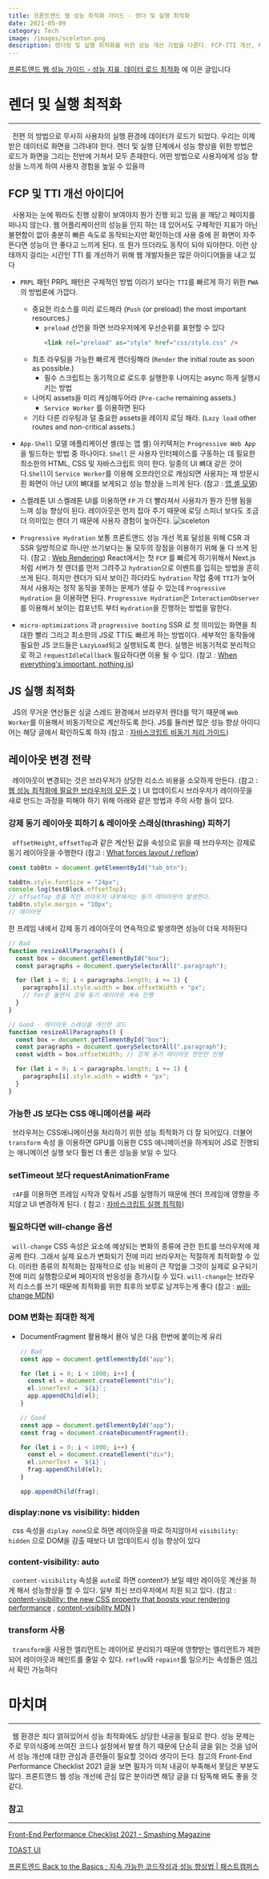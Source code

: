 ```yaml
---
title: 프론트앤드 웹 성능 최적화 가이드 - 렌더 및 실행 최적화
date: 2021-05-09
category: Tech
image: /images/sceleton.png
description: 렌더링 및 실행 최적화를 위한 성능 개선 기법을 다룬다. FCP·TTI 개선, 레이아웃 변경 최적화, JS 실행 최적화 등의 전략을 탐구한다.
---
```


[프론트앤드 웹 성능 가이드 - 성능 지표, 데이터 로드 최적화](/frontend-web-performance-guide-1) 에 이은 글입니다

# 렌더 및 실행 최적화

---

&nbsp; 전편 의 방법으로 무사히 사용자의 실행 환경에 데이터가 로드가 되었다. 우리는 이제 받은 데이터로 화면을 그려내야 한다. 렌더 및 실행 단계에서 성능 향상을 위한 방법은 로드가 화면을 그리는 전반에 거쳐서 모두 존재한다. 어떤 방법으로 사용자에게 성능 향상을 느끼게 하여 사용자 경험을 높일 수 있을까

## FCP 및 TTI 개선 아이디어

&nbsp; 사용자는 눈에 뭐라도 진행 상황이 보여야지 뭔가 진행 되고 있음 을 깨닫고 페이지를 떠나지 않는다. 웹 어플리케이션의 성능을 인지 하는 데 있어서도 구체적인 지표가 아닌 불편함이 없이 충분히 빠른 속도로 동작되는지만 확인하는데 사용 중에 흰 화면이 자주 뜬다면 성능이 안 좋다고 느끼게 된다. 또 뭔가 뜨더라도 동작이 되야 되야한다. 이런 상태까지 걸리는 시간인 TTI 를 개선하기 위해 웹 개발자들은 많은 아이디어들을 내고 있다

- `PRPL` 패턴
  PRPL 패턴은 구체적인 방법 이라기 보다는 `TTI`를 빠르게 하기 위한 `PWA`의 방법론에 가깝다.
  - 중요한 리소스를 미리 로드해라 (`Push` (or preload) the most important resources.)
    - `preload` 선언을 하면 브라우저에게 우선순위를 표현할 수 있다
      ```html
      <link rel="preload" as="style" href="css/style.css" />
      ```
  - 최초 라우팅을 가능한 빠르게 렌더링해라 (`Render` the initial route as soon as possible.)
    - 필수 스크립트는 동기적으로 로드후 실행한후 나머지는 async 하게 실행시키는 방법
  - 나머지 assets을 미리 캐싱해두어라 (`Pre-cache` remaining assets.)
    - `Service Worker` 를 이용하면 된다
  - 기타 다른 라우팅과 덜 중요한 assets을 레이지 로딩 해라. (`Lazy load` other routes and non-critical assets.)
- `App-Shell` 모델
  애플리케이션 셸(또는 앱 셸) 아키텍처는 `Progressive Web App`을 빌드하는 방법 중 하나이다. `Shell` 은 사용자 인터페이스를 구동하는 데 필요한 최소한의 HTML, CSS 및 자바스크립트 의미 한다. 일종의 UI 뼈대 같은 것이다.`Shell`이 `Service Worker`를 이용해 오프라인으로 캐싱되면 사용자는 재 방문시 흰 화면이 아닌 UI의 뼈대를 보게되고 성능 향상을 느끼게 된다. (참고 : [앱 셸 모델](https://developers.google.com/web/fundamentals/architecture/app-shell?hl=ko))
- 스켈레톤 UI
  스켈레톤 UI를 이용하면 `FP` 가 더 빨라져서 사용자가 뭔가 진행 됨을 느껴 성능 향상이 된다. 레이아웃은 먼저 잡아 주기 때문에 로딩 스피너 보다도 조금 더 의미있는 렌더 기 때문에 사용자 경험이 높아진다.
  ![sceleton](./images/sceleton.png)
- `Progressive Hydration`
  보통 프론트앤드 성능 개선 목표 달성을 위해 CSR 과 SSR 일방적으로 하나만 쓰기보다는 둘 모두의 장점을 이용하기 위해 둘 다 쓰게 된다. (참고 : [Web Rendering](https://www.notion.so/Web-Rendering-3246a7055d124a088fd86e7399ac36e4))
  React에서는 첫 `FCP` 를 빠르게 하기위해서 Next.js 처럼 서버가 첫 렌더를 먼저 그려주고 `hydration`으로 이벤트를 입히는 방법을 흔히 쓰게 된다. 하지만 렌더가 되서 보이긴 하더라도 `hydration` 작업 중에 `TTI`가 늦어져서 사용자는 정작 동작을 못하는 문제가 생길 수 있는데 `Progressive Hydration` 을 이용하면 된다. `Progressive Hydration`은 `InteractionObserver`를 이용해서 보이는 컴포넌트 부터 `Hydration`을 진행하는 방법을 말한다.

- `micro-optimizations` 과 `progressive booting`
  SSR 로 첫 의미있는 화면을 최대한 빨리 그리고 최소한의 JS로 TTI도 빠르게 하는 방법이다. 세부적인 동작들에 필요한 JS 코드들은 `LazyLoad`되고 실행되도록 한다. 실행은 비동기적로 분리적으로 하고 `requestIdleCallback` 필요하다면 이용 될 수 있다. (참고 : [When everything's important, nothing is](https://aerotwist.com/blog/when-everything-is-important-nothing-is/))

## JS 실행 최적화

&nbsp; JS의 무거운 연산들은 싱글 스레드 환경에서 브라우저 렌더를 막기 때문에 `Web Worker`를 이용해서 비동기적으로 계산하도록 한다. JS를 둘러싼 많은 성능 향상 아이디어는 해당 글에서 확인하도록 하자 (참고 : [자바스크립트 비동기 처리 가이드](https://www.stevy.dev/6c7449e2-bafb-4a3c-a3ac-e7f4ffffffc1))

## 레이아웃 변경 전략

&nbsp; 레이아웃이 변경되는 것은 브라우저가 상당한 리소스 비용을 소모하게 만든다. (참고 : [웹 성능 최적화에 필요한 브라우저의 모든 것](https://tv.naver.com/v/4578425) ) UI 업데이트시 브라우저가 레이아웃을 새로 만드는 과정을 피해야 하기 위해 아래와 같은 방법과 주의 사항 들이 있다.

### 강제 동기 레이아웃 피하기 & 레이아웃 스래싱(thrashing) 피하기

&nbsp; `offsetHeight`, `offsetTop`과 같은 계산된 값을 속성으로 읽을 때 브라우저는 강제로 동기 레이아웃을 수행한다 (참고 : [What forces layout / reflow](https://gist.github.com/paulirish/5d52fb081b3570c81e3a))

```jsx
const tabBtn = document.getElementById("tab_btn");

tabBtn.style.fontSize = "24px";
console.log(testBlock.offsetTop);
// offsetTop 호출 직전 브라우저 내부에서는 동기 레이아웃이 발생한다.
tabBtn.style.margin = "10px";
// 레이아웃
```

한 프레임 내에서 강제 동기 레이아웃이 연속적으로 발생하면 성능이 더욱 저하된다

```jsx
// Bad
function resizeAllParagraphs() {
  const box = document.getElementById("box");
  const paragraphs = document.querySelectorAll(".paragraph");

  for (let i = 0; i < paragraphs.length; i += 1) {
    paragraphs[i].style.width = box.offsetWidth + "px";
    // for문 돌면서 강제 동기 레이아웃 계속 진행
  }
}

// Good - 레이아웃 스래싱을 개선한 코드
function resizeAllParagraphs() {
  const box = document.getElementById("box");
  const paragraphs = document.querySelectorAll(".paragraph");
  const width = box.offsetWidth; // 강제 동기 레이아웃 한번만 진행

  for (let i = 0; i < paragraphs.length; i += 1) {
    paragraphs[i].style.width = width + "px";
  }
}
```

### 가능한 JS 보다는 CSS 애니메이션을 써라

&nbsp; 브라우저는 CSS애니메이션을 처리하기 위한 성능 최적화가 더 잘 되어있다. 더불어 `transform` 속성 을 이용하면 GPU를 이용한 CSS 애니메이션을 하게되어 JS로 진행되는 애니메이션 실행 보다 훨씬 더 좋은 성능을 보일 수 있다.

### setTimeout 보다 requestAnimationFrame

&nbsp; `rAF`를 이용하면 프레임 시작과 맞춰서 JS를 실행하기 때문에 렌더 프레임에 영향을 주지않고 UI 변경하게 된다. ( 참고 : [자바스크립트 실행 최적화](https://developers.google.com/web/fundamentals/performance/rendering/optimize-javascript-execution))

### 필요하다면 will-change 옵션

&nbsp; `will-change` CSS 속성은 요소에 예상되는 변화의 종류에 관한 힌트를 브라우저에 제공케 한다. 그래서 실제 요소가 변화되기 전에 미리 브라우저는 적절하게 최적화할 수 있다. 이러한 종류의 최적화는 잠재적으로 성능 비용이 큰 작업을 그것이 실제로 요구되기 전에 미리 실행함으로써 페이지의 반응성을 증가시킬 수 있다. `will-change`는 브라우저 리소스를 쓰기 때문에 최적화를 위한 최후의 보루로 남겨두는게 좋다 (참고 : [will-change MDN](https://developer.mozilla.org/ko/docs/Web/CSS/will-change))

### DOM 변화는 최대한 적게

- DocumentFragment 활용해서 몰아 넣은 다음 한번에 붙이는게 유리

  ```jsx
  // Bad
  const app = document.getElementById("app");

  for (let i = 0; i < 1000; i++) {
    const el = document.createElement("div");
    el.innerText = `${i}`;
    app.appendChild(el);
  }

  // Good
  const app = document.getElementById("app");
  const frag = document.createDocumentFragment();

  for (let i = 0; i < 1000; i++) {
    const el = document.createElement("div");
    el.innerText = `${i}`;
    frag.appendChild(el);
  }

  app.appendChild(frag);
  ```

### display:none vs visibility: hidden

&nbsp; css 속성을 `diplay none`으로 하면 레이아웃을 따로 하지않아서 `visibility: hidden` 으로 DOM을 감출 때보다 UI 업데이트시 성능 향상이 있다

### content-visibility: auto

&nbsp; `content-visibility` 속성을 `auto`로 하면 content가 보일 때만 레이아웃 계산을 하게 해서 성능향상을 할 수 있다. 일부 최신 브라우저에서 지원 되고 있다. (참고 : [content-visibility: the new CSS property that boosts your rendering performance](https://wit.nts-corp.com/2020/09/11/6223) , [content-visibility MDN](https://developer.mozilla.org/en-US/docs/Web/CSS/content-visibility) )

### transform 사용

&nbsp; `transform`을 사용한 엘리먼트는 레이어로 분리되기 때문에 영향받는 엘리먼트가 제한되어 레이아웃과 페인트를 줄일 수 있다. `reflow`와 `repaint`를 일으키는 속성들은 [여기](https://csstriggers.com/)서 확인 가능하다

# 마치며

---

&nbsp; 웹 환경은 죄다 얽혀있어서 성능 최적화에도 상당한 내공을 필요로 한다. 성능 문제는 주로 무의식중에 쓰여진 코드나 설정에서 발생 하기 때문에 단순히 글을 읽는 것을 넘어서 성능 개선에 대한 관심과 훈련들이 필요할 것이라 생각이 든다. 참고의 Front-End Performance Checklist 2021 글을 보면 필자가 미처 내공이 부족해서 못담은 부분도 많다. 프론트앤드 웹 성능 개선에 관심 많은 분이라면 해당 글을 더 탐독해 봐도 좋을 것 같다.

### 참고

---

[Front-End Performance Checklist 2021 - Smashing Magazine](https://www.smashingmagazine.com/2021/01/front-end-performance-2021-free-pdf-checklist/?fbclid=IwAR3XT8pes4dchvONMa8fwnZKJYB3tsSfve_Sj2crOGbdxCNGmnCA03BXcro)

[TOAST UI](https://ui.toast.com/fe-guide/ko_PERFORMANCE)

[프론트엔드 Back to the Basics : 지속 가능한 코드작성과 성능 향상법 | 패스트캠퍼스](https://fastcampus.co.kr/dev_red_ktg)
